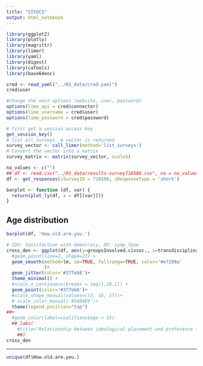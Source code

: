 ```yaml
---
title: "SIVOCS"
output: html_notebook
---
```

```r
library(ggplot2)
library(plotly)
library(magrittr)
library(limer)
library(yaml)
library(digest)
library(caTools)
library(base64enc)


```

```r
cred <- read_yaml("../01_data/cred.yaml")
cred$user

#change the next options (website, user, password)
options(lime_api = cred$connector)
options(lime_username = cred$user)
options(lime_password = cred$password)

# first get a session access key
get_session_key()
# list all surveys. A vector is returned
survey_vector <- call_limer(method='list_surveys')
# Convert the vector into a matrix
survey_matrix <- matrix(survey_vector, ncol=5)


```


```r
na_values <- c("")
## df <- read.csv("../01_data/results-survey718586.csv", na = na_values)
df <- get_responses(iSurveyID = 718586, sResponseType = 'short')

```

```r

barplot <- function (df, var) {
  return(plot_ly(df, x = df[[var]]))
}
```


## Age distribution

```r
barplot(df, 'How.old.are.you.')
```


```r
# IDV: Satisfaction with democracy, DV: symp_fpoe
cross_den <- ggplot(df, aes(y=groupsInvolved.civsoc., x=transdisciplinaryExp.rate.)) +
  #geom_point(size=2, shape=23) +
  geom_smooth(method=lm, se=TRUE, fullrange=TRUE, color='#e7298a'
              )+
  geom_jitter(color='#377eb8')+
  theme_minimal() +
  #scale_x_continuous(breaks = seq(1,20,1)) + 
  geom_point(color='#377eb8')+
  #scale_shape_manual(values=c(3, 16, 17))+ 
  # scale_color_manual('#56B4E9')+
  theme(legend.position="top")
##+ 
  #geom_color(label=coalitions$age < 35)
  ## labs(
    #title="Relationship between ideological placement and preference for ÖVP-ÖFP coalition",
    ##)
cross_den
```
















---

```r
unique(df$How.old.are.you.)
```

```r


```

